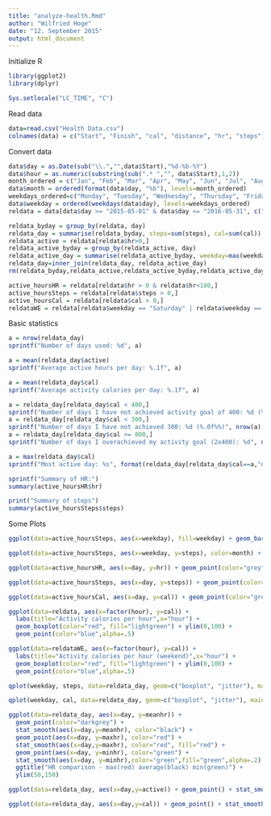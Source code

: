 ```yaml
---
title: "analyze-health.Rmd"
author: "Wilfried Hoge"
date: "12. September 2015"
output: html_document
---
```


Initialize R

```r
library(ggplot2)
library(dplyr)

Sys.setlocale("LC_TIME", "C")
```


Read data

```r
data=read.csv("Health Data.csv")
colnames(data) = c("Start", "Finish", "cal", "distance", "hr", "steps")
```

Convert data

```r
data$day = as.Date(sub("\\.","",data$Start),"%d-%b-%Y")
data$hour = as.numeric(substring(sub(".* ","", data$Start),1,2))
month_ordered = c("Jan", "Feb", "Mar", "Apr", "May", "Jun", "Jul", "Aug", "Sep", "Oct", "Nov", "Dec")
data$month = ordered(format(data$day, "%b"), levels=month_ordered)
weekdays_ordered=c("Monday", "Tuesday", "Wednesday", "Thursday", "Friday", "Saturday", "Sunday")
data$weekday = ordered(weekdays(data$day), levels=weekdays_ordered)
reldata = data[data$day >= "2015-05-01" & data$day <= "2016-05-31", c("day","month","hour","weekday","cal","distance","hr","steps")]

reldata_byday = group_by(reldata, day)
reldata_day = summarise(reldata_byday, steps=sum(steps), cal=sum(cal))
reldata_active = reldata[reldata$hr>0,]
reldata_active_byday = group_by(reldata_active, day)
reldata_active_day = summarise(reldata_active_byday, weekday=max(weekday),minhr=min(hr),maxhr=max(hr),meanhr=mean(hr),active=n())
reldata_day=inner_join(reldata_day, reldata_active_day)
rm(reldata_byday,reldata_active,reldata_active_byday,reldata_active_day)

active_hoursHR = reldata[reldata$hr > 0 & reldata$hr<180,]
active_hoursSteps = reldata[reldata$steps > 0,]
active_hoursCal = reldata[reldata$cal > 0,]
reldataWE = reldata[reldata$weekday == "Saturday" | reldata$weekday == "Sunday",]

```

Basic statistics

```r
a = nrow(reldata_day)
sprintf("Number of days used: %d", a)

a = mean(reldata_day$active)
sprintf("Average active hours per day: %.1f", a)

a = mean(reldata_day$cal)
sprintf("Average activity calories per day: %.1f", a)

a = reldata_day[reldata_day$cal < 400,]
sprintf("Number of days I have not achieved activity goal of 400: %d (%.0f%%)", nrow(a), 100*nrow(a)/nrow(reldata_day))
a = reldata_day[reldata_day$cal < 300,]
sprintf("Number of days I have not achieved 300: %d (%.0f%%)", nrow(a), 100*nrow(a)/nrow(reldata_day))
a = reldata_day[reldata_day$cal >= 800,]
sprintf("Number of days I overachieved my activity goal (2x400): %d", nrow(a))

a = max(reldata_day$cal)
sprintf("Most active day: %s", format(reldata_day[reldata_day$cal==a,"day"],"%d.%m.%Y"))

sprintf("Summary of HR:")
summary(active_hoursHR$hr)

print("Summary of steps")
summary(active_hoursSteps$steps)
```

Some Plots

```r

ggplot(data=active_hoursSteps, aes(x=weekday), fill=weekday) + geom_bar() + labs(title="Active hours per weekday")

ggplot(data=active_hoursSteps, aes(x=weekday, y=steps), color=month) + geom_bar(stat = "identity") + labs(title="Steps per weekday")

ggplot(data=active_hoursHR, aes(x=day, y=hr)) + geom_point(color="grey") + stat_smooth() + ggtitle("average HR")

ggplot(data=active_hoursSteps, aes(x=day, y=steps)) + geom_point(color="grey") + stat_smooth() + ggtitle("Average steps per hour")

ggplot(data=active_hoursCal, aes(x=day, y=cal)) + geom_point(color="grey") + stat_smooth() + ggtitle("Average calories per hour")

ggplot(data=reldata, aes(x=factor(hour), y=cal)) + 
  labs(title="Activity calories per hour",x="hour") +
  geom_boxplot(color="red", fill="lightgreen") + ylim(0,100) +
  geom_point(color="blue",alpha=.5)

ggplot(data=reldataWE, aes(x=factor(hour), y=cal)) + 
  labs(title="Activity calories per hour (weekend)",x="hour") +
  geom_boxplot(color="red", fill="lightgreen") + ylim(0,100) +
  geom_point(color="blue",alpha=.5)

qplot(weekday, steps, data=reldata_day, geom=c("boxplot", "jitter"), main="Steps per weekday", xlab="weekday", ylab="Steps")

qplot(weekday, cal, data=reldata_day, geom=c("boxplot", "jitter"), main="Activity calories per weekday", xlab="weekday", ylab="Cal")

ggplot(data=reldata_day, aes(x=day, y=meanhr)) + 
  geom_point(color="darkgrey") + 
  stat_smooth(aes(x=day,y=meanhr), color="black") +
  geom_point(aes(x=day, y=maxhr), color="red") + 
  stat_smooth(aes(x=day,y=maxhr), color="red", fill="red") +
  geom_point(aes(x=day, y=minhr), color="green") + 
  stat_smooth(aes(x=day, y=minhr),color="green",fill="green",alpha=.2) +
  ggtitle("HR comparison - max(red) average(black) min(green)") +
  ylim(50,150)

ggplot(data=reldata_day, aes(x=day,y=active)) + geom_point() + stat_smooth() + ggtitle("Active hours per day")

ggplot(data=reldata_day, aes(x=day,y=cal)) + geom_point() + stat_smooth() + ggtitle("Activity calories per day") + geom_line(y=400, color="red")

```

